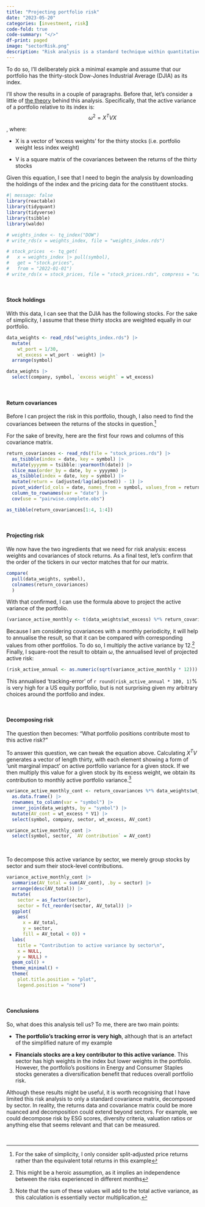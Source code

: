 ```yaml
---
title: "Projecting portfolio risk"
date: "2023-05-20"
categories: [investment, risk]
code-fold: true
code-summary: "</>"
df-print: paged
image: "sectorRisk.png"
description: "Risk analysis is a standard technique within quantitative investment. In this post, I'll describe how to perform it succinctly in R."
---
```


To do so, I'll deliberately pick a minimal example and assume that our portfolio has the thirty-stock Dow-Jones Industrial Average (DJIA) as its index.

I'll show the results in a couple of paragraphs. Before that, let's consider a little of [the theory](https://en.wikipedia.org/wiki/Tracking_error) behind this analysis. Specifically, that the active variance of a portfolio relative to its index is: $$\omega^2 = X^T V X$$

, where:

-   X is a vector of 'excess weights' for the thirty stocks (i.e. portfolio weight less index weight)

-   V is a square matrix of the covariances between the returns of the thirty stocks

Given this equation, I see that I need to begin the analysis by downloading the holdings of the index and the pricing data for the constituent stocks.

```r
#| message: false
library(reactable)
library(tidyquant)
library(tidyverse)
library(tsibble)
library(waldo)

# weights_index <- tq_index("DOW")
# write_rds(x = weights_index, file = "weights_index.rds")

# stock_prices  <- tq_get(
#   x = weights_index |> pull(symbol), 
#   get = "stock.prices", 
#   from = "2022-01-01")
# write_rds(x = stock_prices, file = "stock_prices.rds", compress = "xz")
```

<br/>

#### Stock holdings

With this data, I can see that the DJIA has the following stocks. For the sake of simplicity, I assume that these thirty stocks are weighted equally in our portfolio.

```r
data_weights <- read_rds("weights_index.rds") |> 
  mutate(
    wt_port = 1/30,
    wt_excess = wt_port - weight) |> 
  arrange(symbol)

data_weights |> 
  select(company, symbol, `excess weight` = wt_excess)
```

<br/>

#### Return covariances

Before I can project the risk in this portfolio, though, I also need to find the covariances between the returns of the stocks in question.[^1]

[^1]: For the sake of simplicity, I only consider split-adjusted price returns rather than the equivalent total returns in this example

For the sake of brevity, here are the first four rows and columns of this covariance matrix.

```r
return_covariances <- read_rds(file = "stock_prices.rds") |>
  as_tsibble(index = date, key = symbol) |> 
  mutate(yyyymm = tsibble::yearmonth(date)) |> 
  slice_max(order_by = date, by = yyyymm) |> 
  as_tsibble(index = date, key = symbol) |> 
  mutate(return = (adjusted/lag(adjusted)) - 1) |> 
  pivot_wider(id_cols = date, names_from = symbol, values_from = return) |> 
  column_to_rownames(var = "date") |> 
  cov(use = "pairwise.complete.obs")

as_tibble(return_covariances[1:4, 1:4])
```

<br/>

#### Projecting risk

We now have the two ingredients that we need for risk analysis: excess weights and covariances of stock returns. As a final test, let's confirm that the order of the tickers in our vector matches that for our matrix.

```r
compare(
  pull(data_weights, symbol), 
  colnames(return_covariances)
  )
```

With that confirmed, I can use the formula above to project the active variance of the portfolio.

```r
(variance_active_monthly <- t(data_weights$wt_excess) %*% return_covariances %*% data_weights$wt_excess)
```

Because I am considering covariances with a monthly periodicity, it will help to annualise the result, so that it can be compared with corresponding values from other portfolios. To do so, I multiply the active variance by 12.[^2] Finally, I square-root the result to obtain $\omega$, the annualised level of projected active risk:

[^2]: This might be a heroic assumption, as it implies an independence between the risks experienced in different months

```r
(risk_active_annual <- as.numeric(sqrt(variance_active_monthly * 12)))
```

This annualised 'tracking-error' of `r round(risk_active_annual * 100, 1)`% is very high for a US equity portfolio, but is not surprising given my arbitrary choices around the portfolio and index.

<br/>

#### Decomposing risk

The question then becomes: "What portfolio positions contribute most to this active risk?"

To answer this question, we can tweak the equation above. Calculating $X^T V$ generates a vector of length thirty, with each element showing a form of 'unit marginal impact' on active portfolio variance for a given stock. If we then multiply this value for a given stock by its excess weight, we obtain its contribution to monthly active portfolio variance.[^3]

[^3]: Note that the sum of these values will add to the total active variance, as this calculation is essentially vector multiplication.

```r
variance_active_monthly_cont <- return_covariances %*% data_weights$wt_excess |> 
  as.data.frame() |> 
  rownames_to_column(var = "symbol") |> 
  inner_join(data_weights, by = "symbol") |> 
  mutate(AV_cont = wt_excess * V1) |> 
  select(symbol, company, sector, wt_excess, AV_cont)

variance_active_monthly_cont |> 
  select(symbol, sector, `AV contribution` = AV_cont)
```

<br/>

To decompose this active variance by sector, we merely group stocks by sector and sum their stock-level contributions.

```r
variance_active_monthly_cont |> 
  summarise(AV_total = sum(AV_cont), .by = sector) |> 
  arrange(desc(AV_total)) |> 
  mutate(
    sector = as_factor(sector),
    sector = fct_reorder(sector, AV_total)) |> 
  ggplot(
    aes(
      x = AV_total,
      y = sector,
      fill = AV_total < 0)) + 
  labs(
    title = "Contribution to active variance by sector\n",
    x = NULL,
    y = NULL) +
  geom_col() + 
  theme_minimal() + 
  theme(
    plot.title.position = "plot",
    legend.position = "none")
```

<br/>

#### Conclusions

So, what does this analysis tell us? To me, there are two main points:

-   **The portfolio's tracking error is very high**, although that is an artefact of the simplified nature of my example

-   **Financials stocks are a key contributor to this active variance**. This sector has high weights in the index but lower weights in the portfolio. However, the portfolio's positions in Energy and Consumer Staples stocks generates a diversification benefit that reduces overall portfolio risk.

Although these results might be useful, it is worth recognising that I have limited this risk analysis to only a standard covariance matrix, decomposed by sector. In reality, the returns data and covariance matrix could be more nuanced and decomposition could extend beyond sectors. For example, we could decompose risk by ESG scores, diversity criteria, valuation ratios or anything else that seems relevant and that can be measured.

<br/>
